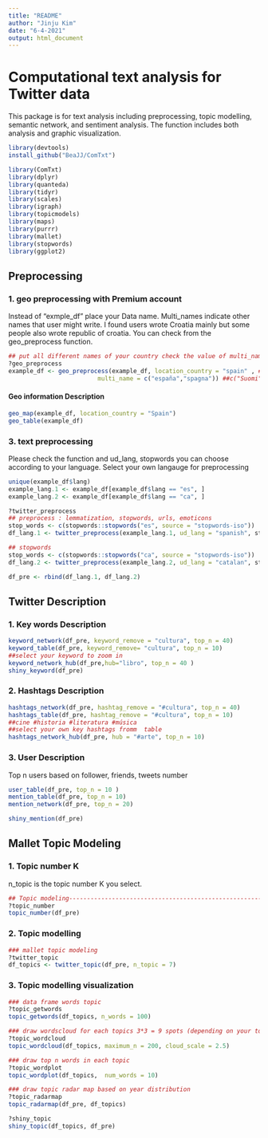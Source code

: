 ```yaml
---
title: "README"
author: "Jinju Kim"
date: "6-4-2021"
output: html_document
---
```


# Computational text analysis for Twitter data 

This package is for text analysis including preprocessing, topic modelling, semantic network, and sentiment analysis. The function includes both analysis and graphic visualization.  

```r
library(devtools)
install_github("BeaJJ/ComTxt")

library(ComTxt)
library(dplyr)
library(quanteda)
library(tidyr)
library(scales)
library(igraph)
library(topicmodels)
library(maps)
library(purrr)
library(mallet)
library(stopwords)
library(ggplot2)
```


## Preprocessing 

### 1. geo preprocessing with Premium account

Instead of "exmple_df" place your Data name. Multi_names indicate other names that user might write. I found users wrote Croatia mainly but some people also wrote republic of croatia. You can check from the geo_preprocess function.

```r
## put all different names of your country check the value of multi_name
?geo_preprocess
example_df <- geo_preprocess(example_df, location_country = "spain" , ##"finland" ##"croatia"
                         multi_name = c("españa","spagna")) ##c("Suomi")  c("republic of croatia")

```

#### Geo information Description 

```r
geo_map(example_df, location_country = "Spain")
geo_table(example_df)
```

### 3. text preprocessing

Please check the function and ud_lang, stopwords you can choose according to your language. Select your own langauge for preprocessing 

```r

unique(example_df$lang) 
example_lang.1 <- example_df[example_df$lang == "es", ] 
example_lang.2 <- example_df[example_df$lang == "ca", ]

?twitter_preprocess
## preprocess : lemmatization, stopwords, urls, emoticons
stop_words <- c(stopwords::stopwords("es", source = "stopwords-iso"))
df_lang.1 <- twitter_preprocess(example_lang.1, ud_lang = "spanish", stop_words)

## stopwords 
stop_words <- c(stopwords::stopwords("ca", source = "stopwords-iso"))
df_lang.2 <- twitter_preprocess(example_lang.2, ud_lang = "catalan", stop_words)

df_pre <- rbind(df_lang.1, df_lang.2)
```

## Twitter Description 

### 1. Key words Description 

```r
keyword_network(df_pre, keyword_remove = "cultura", top_n = 40)
keyword_table(df_pre, keyword_remove= "cultura", top_n = 10)
##select your keyword to zoom in
keyword_network_hub(df_pre,hub="libro", top_n = 40 )
shiny_keyword(df_pre)
```

### 2. Hashtags Description 

```r
hashtags_network(df_pre, hashtag_remove = "#cultura", top_n = 40)
hashtags_table(df_pre, hashtag_remove = "#cultura", top_n = 10)
##cine #historia #literatura #música
##select your own key hashtags fromm  table
hashtags_network_hub(df_pre, hub = "#arte", top_n = 10)
```

### 3. User Description 

Top n users based on follower, friends, tweets number 

```r
user_table(df_pre, top_n = 10 )
mention_table(df_pre, top_n = 10)
mention_network(df_pre, top_n = 20)

shiny_mention(df_pre)
```

## Mallet Topic Modeling  

### 1. Topic number K 
n_topic is the topic number K you select. 

```r
## Topic modeling------------------------------------------------------
?topic_number
topic_number(df_pre)

```

### 2. Topic modelling

```r
### mallet topic modeling
?twitter_topic
df_topics <- twitter_topic(df_pre, n_topic = 7)
```

### 3. Topic modelling visualization

```r
### data frame words topic
?topic_getwords
topic_getwords(df_topics, n_words = 100)

### draw wordscloud for each topics 3*3 = 9 spots (depending on your topic numbers)
?topic_wordcloud
topic_wordcloud(df_topics, maximum_n = 200, cloud_scale = 2.5)

### draw top n words in each topic 
?topic_wordplot 
topic_wordplot(df_topics,  num_words = 10)

### draw topic radar map based on year distribution 
?topic_radarmap
topic_radarmap(df_pre, df_topics)

?shiny_topic
shiny_topic(df_topics, df_pre)
```

